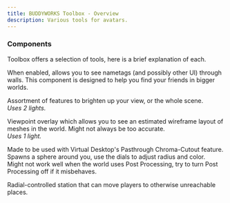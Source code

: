 ```yaml
---
title: BUDDYWORKS Toolbox - Overview
description: Various tools for avatars.
---
```


### Components

Toolbox offers a selection of tools, here is a brief explanation of each.

<CardGrid>
<Card title="Nameplate Viewer">When enabled, allows you to see nametags (and possibly other UI) through walls.  
This component is designed to help you find your friends in bigger worlds.</Card>

<Card title="Lights">Assortment of features to brighten up your view, or the whole scene.  
*Uses 2 lights.*</Card>

<Card title="Wireframe">Viewpoint overlay which allows you to see an estimated wireframe layout of meshes in the world.
Might not always be too accurate.  
*Uses 1 light.*</Card>

<Card title="Greenscreen">Made to be used with Virtual Desktop's Pasthrough Chroma-Cutout feature.  
Spawns a sphere around you, use the dials to adjust radius and color.  
Might not work well when the world uses Post Processing, try to turn Post Processing off if it misbehaves.</Card>

<Card title="PlayerMover">Radial-controlled station that can move players to otherwise unreachable places.</Card>
</CardGrid>